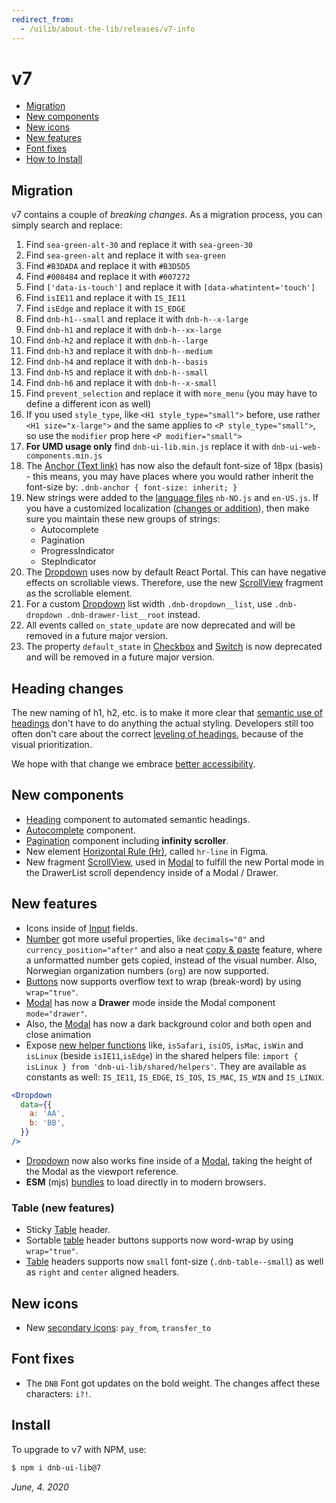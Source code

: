 ```yaml
---
redirect_from:
  - /uilib/about-the-lib/releases/v7-info
---
```


# v7

- [Migration](#migration)
- [New components](#new-components)
- [New icons](#new-icons)
- [New features](#new-features)
- [Font fixes](#font-fixes)
- [How to Install](#install)

## Migration

v7 contains a couple of _breaking changes_. As a migration process, you can simply search and replace:

1. Find `sea-green-alt-30` and replace it with `sea-green-30`
1. Find `sea-green-alt` and replace it with `sea-green`
1. Find `#B3DADA` and replace it with `#B3D5D5`
1. Find `#008484` and replace it with `#007272`
1. Find `['data-is-touch']` and replace it with `[data-whatintent='touch']`
1. Find `isIE11` and replace it with `IS_IE11`
1. Find `isEdge` and replace it with `IS_EDGE`
1. Find `dnb-h1--small` and replace it with `dnb-h--x-large`
1. Find `dnb-h1` and replace it with `dnb-h--xx-large`
1. Find `dnb-h2` and replace it with `dnb-h--large`
1. Find `dnb-h3` and replace it with `dnb-h--medium`
1. Find `dnb-h4` and replace it with `dnb-h--basis`
1. Find `dnb-h5` and replace it with `dnb-h--small`
1. Find `dnb-h6` and replace it with `dnb-h--x-small`
1. Find `prevent_selection` and replace it with `more_menu` (you may have to define a different icon as well)
1. If you used `style_type`, like `<H1 style_type="small">` before, use rather `<H1 size="x-large">` and the same applies to `<P style_type="small">`, so use the `modifier` prop here `<P modifier="small">`
1. **For UMD usage only** find `dnb-ui-lib.min.js` replace it with `dnb-ui-web-components.min.js`
1. The [Anchor (Text link)](/uilib/components/anchor) has now also the default font-size of 18px (basis) - this means, you may have places where you would rather inherit the font-size by: `.dnb-anchor { font-size: inherit; }`
1. New strings were added to the [language files](/uilib/usage/customisation/localization) `nb-NO.js` and `en-US.js`. If you have a customized localization ([changes or addition](https://gist.github.com/tujoworker/f754da1137507fdd5d4bb61949a92259/revisions)), then make sure you maintain these new groups of strings:
   - Autocomplete
   - Pagination
   - ProgressIndicator
   - StepIndicator
1. The [Dropdown](/uilib/components/dropdown) uses now by default React Portal. This can have negative effects on scrollable views. Therefore, use the new [ScrollView](/uilib/components/fragments/scroll-view) fragment as the scrollable element.
1. For a custom [Dropdown](/uilib/components/dropdown) list width `.dnb-dropdown__list`, use `.dnb-dropdown .dnb-drawer-list__root` instead.
1. All events called `on_state_update` are now deprecated and will be removed in a future major version.
1. The property `default_state` in [Checkbox](/uilib/components/checkbox) and [Switch](/uilib/components/switch) is now deprecated and will be removed in a future major version.

## Heading changes

The new naming of h1, h2, etc. is to make it more clear that [semantic use of headings](/uilib/usage/best-practices/for-typography#headings-and-styling) don't have to do anything the actual styling. Developers still too often don't care about the correct [leveling of headings](/uilib/usage/best-practices/for-typography#think-semantics-first), because of the visual prioritization.

We hope with that change we embrace [better accessibility](/uilib/usage/accessibility/checklist).

## New components

- [Heading](/uilib/components/heading) component to automated semantic headings.
- [Autocomplete](/uilib/components/autocomplete) component.
- [Pagination](/uilib/components/pagination) component including **infinity scroller**.
- New element [Horizontal Rule (Hr)](/uilib/elements/horizontal-rule), called `hr-line` in Figma.
- New fragment [ScrollView](/uilib/components/fragments/scroll-view), used in [Modal](/uilib/components/modal) to fulfill the new Portal mode in the DrawerList scroll dependency inside of a Modal / Drawer.

## New features

- Icons inside of [Input](/uilib/components/input#input-icon) fields.
- [Number](/uilib/components/number) got more useful properties, like `decimals="0"` and `currency_position="after"` and also a neat [copy & paste](/uilib/components/number#accessibility) feature, where a unformatted number gets copied, instead of the visual number. Also, Norwegian organization numbers (`org`) are now supported.
- [Buttons](/uilib/components/button) now supports overflow text to wrap (break-word) by using `wrap="true"`.
- [Modal](/uilib/components/modal#drawer-mode) has now a **Drawer** mode inside the Modal component `mode="drawer"`.
- Also, the [Modal](/uilib/components/modal#drawer-mode) has now a dark background color and both open and close animation
- Expose [new helper functions](/uilib/helpers/functions#general-helpers) like, `isSafari`, `isiOS`, `isMac`, `isWin` and `isLinux` (beside `isIE11`,`isEdge`) in the shared helpers file: `import { isLinux } from 'dnb-ui-lib/shared/helpers'`. They are available as constants as well: `IS_IE11`, `IS_EDGE`, `IS_IOS`, `IS_MAC`, `IS_WIN` and `IS_LINUX`.

```jsx
<Dropdown
  data={{
    a: 'AA',
    b: 'BB',
  }}
/>
```

- [Dropdown](/uilib/components/dropdown) now also works fine inside of a [Modal](/uilib/components/modal#drawer-mode), taking the height of the Modal as the viewport reference.
- **ESM** (mjs) [bundles](/uilib/usage/first-steps/bundles) to load directly in to modern browsers.

### Table (new features)

- Sticky [Table](/uilib/elements/tables#table-with-sticky-header) header.
- Sortable [table](/uilib/elements/tables) header buttons supports now word-wrap by using `wrap="true"`.
- [Table](/uilib/elements/tables) headers supports now `small` font-size (`.dnb-table--small`) as well as `right` and `center` aligned headers.

## New icons

- New [secondary icons](/icons/secondary): `pay_from`, `transfer_to`

## Font fixes

- The `DNB` Font got updates on the bold weight. The changes affect these characters: `i?!`.

## Install

To upgrade to v7 with NPM, use:

```bash
$ npm i dnb-ui-lib@7
```

_June, 4. 2020_
